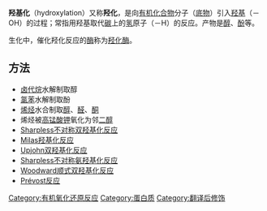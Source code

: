 '''羟基化'''（hydroxylation）又称'''羟化'''，是向[[有机化合物|有机化合物]]分子（[[底物|底物]]）引入[[羟基|羟基]]（－OH）的过程；常指用羟基取代[[碳|碳]]上的[[氢|氢]]原子（－H）的反应。产物是[[醇|醇]]、[[酚|酚]]等。

生化中，催化羟化反应的[[酶|酶]]称为[[羟化酶|羟化酶]]。

==方法==
*[[卤代烷|卤代烷]]水解制取醇
*[[氯苯|氯苯]]水解制取酚
*[[烯烃|烯烃]]水合制取[[醇|醇]]、[[醛|醛]]、[[酮|酮]]
*烯烃被[[高锰酸钾|高锰酸钾]]氧化为邻[[二醇|二醇]]
*[[Sharpless不对称双羟基化反应|Sharpless不对称双羟基化反应]]
*[[Milas羟基化反应|Milas羟基化反应]]
*[[Upjohn双羟基化反应|Upjohn双羟基化反应]]
*[[Sharpless不对称氨羟基化反应|Sharpless不对称氨羟基化反应]]
*[[Woodward顺式双羟基化反应|Woodward顺式双羟基化反应]]
*[[Prévost反应|Prévost反应]]
{{蛋白质一级结构}}
[[Category:有机氧化还原反应|Category:有机氧化还原反应]]
[[Category:蛋白质|Category:蛋白质]]
[[Category:翻译后修饰|Category:翻译后修饰]]